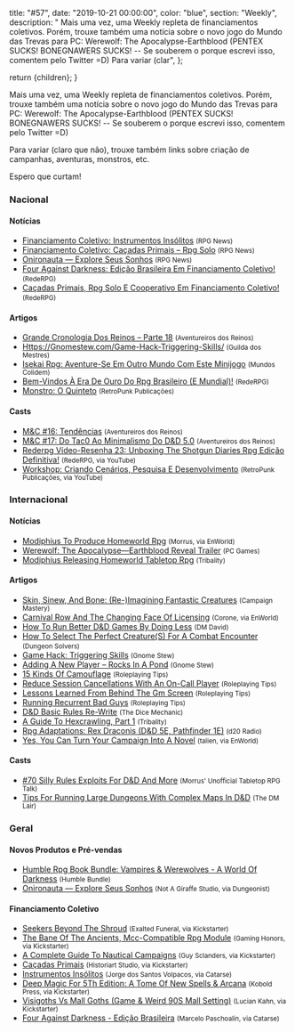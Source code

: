 
  title: "#57",
  date: "2019-10-21 00:00:00",
  color: "blue",
  section: "Weekly",
  description:
    "    Mais uma vez, uma Weekly repleta de financiamentos coletivos. Porém, trouxe também uma notícia sobre o novo jogo do Mundo das Trevas para PC: Werewolf: The Apocalypse-Earthblood (PENTEX SUCKS! BONEGNAWERS SUCKS! -- Se souberem o porque escrevi isso, comentem pelo Twitter =D)    Para variar (clar",
};

  return <InternalLayout meta={meta}>{children}</InternalLayout>;
}

Mais uma vez, uma Weekly repleta de financiamentos coletivos. Porém, trouxe também uma notícia sobre o novo jogo do Mundo das Trevas para PC: Werewolf: The Apocalypse-Earthblood (PENTEX SUCKS! BONEGNAWERS SUCKS! -- Se souberem o porque escrevi isso, comentem pelo Twitter =D)

Para variar (claro que não), trouxe também links sobre criação de campanhas, aventuras, monstros, etc.

Espero que curtam!

### Nacional

#### Notícias

- [Financiamento Coletivo: Instrumentos Insólitos] <small>(RPG News)</small>
- [Financiamento Coletivo: Caçadas Primais – Rpg Solo] <small>(RPG News)</small>
- [Onironauta — Explore Seus Sonhos] <small>(RPG News)</small>
- [Four Against Darkness: Edição Brasileira Em Financiamento Coletivo!] <small>(RedeRPG)</small>
- [Caçadas Primais, Rpg Solo E Cooperativo Em Financiamento Coletivo!] <small>(RedeRPG)</small>

#### Artigos

- [Grande Cronologia Dos Reinos – Parte 18] <small>(Aventureiros dos Reinos)</small>
- [Https://Gnomestew.com/Game-Hack-Triggering-Skills/] <small>(Guilda dos Mestres)</small>
- [Isekai Rpg: Aventure-Se Em Outro Mundo Com Este Minijogo] <small>(Mundos Colidem)</small>
- [Bem-Vindos À Era De Ouro Do Rpg Brasileiro (E Mundial)!] <small>(RedeRPG)</small>
- [Monstro: O Quinteto] <small>(RetroPunk Publicações)</small>

#### Casts

- [M&amp;C #16: Tendências] <small>(Aventureiros dos Reinos)</small>
- [M&amp;C #17: Do Tac0 Ao Minimalismo Do D&amp;D 5.0] <small>(Aventureiros dos Reinos)</small>
- [Rederpg Vídeo-Resenha 23: Unboxing The Shotgun Diaries Rpg Edição Definitiva!] <small>(RedeRPG, via YouTube)</small>
- [Workshop: Criando Cenários, Pesquisa E Desenvolvimento] <small>(RetroPunk Publicações, via YouTube)</small>

### Internacional

#### Notícias

- [Modiphius To Produce Homeworld Rpg] <small>(Morrus, via EnWorld)</small>
- [Werewolf: The Apocalypse—Earthblood Reveal Trailer] <small>(PC Games)</small>
- [Modiphius Releasing Homeworld Tabletop Rpg] <small>(Tribality)</small>

#### Artigos

- [Skin, Sinew, And Bone: (Re-)Imagining Fantastic Creatures] <small>(Campaign Mastery)</small>
- [Carnival Row And The Changing Face Of Licensing] <small>(Corone, via EnWorld)</small>
- [How To Run Better D&amp;D Games By Doing Less] <small>(DM David)</small>
- [How To Select The Perfect Creature(S) For A Combat Encounter] <small>(Dungeon Solvers)</small>
- [Game Hack: Triggering Skills] <small>(Gnome Stew)</small>
- [Adding A New Player – Rocks In A Pond] <small>(Gnome Stew)</small>
- [15 Kinds Of Camouflage] <small>(Roleplaying Tips)</small>
- [Reduce Session Cancellations With An On-Call Player] <small>(Roleplaying Tips)</small>
- [Lessons Learned From Behind The Gm Screen] <small>(Roleplaying Tips)</small>
- [Running Recurrent Bad Guys] <small>(Roleplaying Tips)</small>
- [D&amp;D Basic Rules Re-Write] <small>(The Dice Mechanic)</small>
- [A Guide To Hexcrawling, Part 1] <small>(Tribality)</small>
- [Rpg Adaptations: Rex Draconis (D&amp;D 5E, Pathfinder 1E)] <small>(d20 Radio)</small>
- [Yes, You Can Turn Your Campaign Into A Novel] <small>(talien, via EnWorld)</small>

#### Casts

- [#70 Silly Rules Exploits For D&amp;D And More] <small>(Morrus&#039; Unofficial Tabletop RPG Talk)</small>
- [Tips For Running Large Dungeons With Complex Maps In D&amp;D] <small>(The DM Lair)</small>

### Geral

#### Novos Produtos e Pré-vendas

- [Humble Rpg Book Bundle: Vampires &amp; Werewolves - A World Of Darkness] <small>(Humble Bundle)</small>
- [Onironauta — Explore Seus Sonhos] <small>(Not A Giraffe Studio, via Dungeonist)</small>

#### Financiamento Coletivo

- [Seekers Beyond The Shroud] <small>(Exalted Funeral, via Kickstarter)</small>
- [The Bane Of The Ancients, Mcc-Compatible Rpg Module] <small>(Gaming Honors, via Kickstarter)</small>
- [A Complete Guide To Nautical Campaigns] <small>(Guy Sclanders, via Kickstarter)</small>
- [Caçadas Primais] <small>(Historiart Studio, via Kickstarter)</small>
- [Instrumentos Insólitos] <small>(Jorge dos Santos Volpacos, via Catarse)</small>
- [Deep Magic For 5Th Edition: A Tome Of New Spells &amp; Arcana] <small>(Kobold Press, via Kickstarter)</small>
- [Visigoths Vs Mall Goths (Game &amp; Weird 90S Mall Setting)] <small>(Lucian Kahn, via Kickstarter)</small>
- [Four Against Darkness - Edição Brasileira] <small>(Marcelo Paschoalin, via Catarse)</small>

[yes, you can turn your campaign into a novel]: https://www.enworld.org/threads/yes-you-can-turn-your-campaign-into-a-novel.667825/
[isekai rpg: aventure-se em outro mundo com este minijogo]: https://www.mundoscolidem.com.br/isekai-rpg/
[skin, sinew, and bone: (re-)imagining fantastic creatures]: http://www.campaignmastery.com/blog/skin-sinew-and-bone/
[game hack: triggering skills]: https://gnomestew.com/game-hack-triggering-skills/
[https://gnomestew.com/game-hack-triggering-skills/]: http://guildadosmestres.com.br/2019/10/14/house-rules-22-insanidade/
[15 kinds of camouflage]: https://www.roleplayingtips.com/rptn/15-kinds-of-camouflage/
[financiamento coletivo: instrumentos insólitos]: https://newsrpg.wordpress.com/2019/10/15/financiamento-coletivo-instrumentos-insolitos/
[instrumentos insólitos]: https://www.catarse.me/instrumentosinsolitos
[reduce session cancellations with an on-call player]: https://www.roleplayingtips.com/rptn/reduce-session-cancellations-with-an-on-call-player/
[how to run better d&amp;d games by doing less]: https://dmdavid.com/tag/how-to-run-better-dd-games-by-doing-less/
[a guide to hexcrawling, part 1]: https://www.tribality.com/2019/10/15/a-guide-to-hexcrawling-part-1/
[tips for running large dungeons with complex maps in d&amp;d]: https://www.youtube.com/watch?v=sXdfsXvjoQE
[four against darkness: edição brasileira em financiamento coletivo!]: https://www.rederpg.com.br/2019/10/15/four-against-darkness-edicao-brasileira-em-financiamento-coletivo/
[four against darkness - edição brasileira]: https://www.catarse.me/4ad
[#70 silly rules exploits for d&amp;d and more]: https://morrus.podbean.com/e/70-silly-rules-exploits-for-dd-and-more/
[the bane of the ancients, mcc-compatible rpg module]: https://www.kickstarter.com/projects/678371966/the-bane-of-the-ancients-mcc-compatible-rpg-module
[visigoths vs mall goths (game &amp; weird 90s mall setting)]: https://www.kickstarter.com/projects/luciankahn/visigoths-vs-mall-goths
[a complete guide to nautical campaigns]: https://www.kickstarter.com/projects/guysclanders/a-complete-guide-to-nautical-campaigns
[deep magic for 5th edition: a tome of new spells &amp; arcana]: https://www.kickstarter.com/projects/deepmagic/deep-magic-for-5th-edition-a-tome-of-new-spells-and-arcana
[seekers beyond the shroud]: https://www.kickstarter.com/projects/exaltedfuneral/seekers-beyond-the-shroud
[financiamento coletivo: caçadas primais – rpg solo]: https://newsrpg.wordpress.com/2019/10/17/financiamento-coletivo-cacadas-primais-rpg-solo/
[caçadas primais]: https://www.catarse.me/pt/primais
[lessons learned from behind the gm screen]: https://www.roleplayingtips.com/rptn/lessons-learned-from-behind-the-gm-screen/
[humble rpg book bundle: vampires &amp; werewolves - a world of darkness]: https://www.humblebundle.com/books/vampires-werewolves-world-of-darkness
[monstro: o quinteto]: https://retropunk.com.br/editora/monstro-o-quinteto/
[m&amp;c #16: tendências]: http://aventureirosdosreinos.com/mc-16-tendencias/
[running recurrent bad guys]: https://www.roleplayingtips.com/rptn/running-recurrent-bad-guys/
[rpg adaptations: rex draconis (d&amp;d 5e, pathfinder 1e)]: http://www.d20radio.com/main/rpg-adaptations-rex-draconis-dd-5e-pathfinder-1e/
[modiphius to produce homeworld rpg]: https://www.enworld.org/threads/modiphius-to-produce-homeworld-rpg.668052
[rederpg vídeo-resenha 23: unboxing the shotgun diaries rpg edição definitiva!]: https://www.youtube.com/watch?v=VDpDyjwKQak
[adding a new player – rocks in a pond]: https://gnomestew.com/adding-a-new-player-rocks-in-a-pond/
[carnival row and the changing face of licensing]: https://www.enworld.org/threads/carnival-row-and-the-changing-face-of-licensing.667492/
[modiphius releasing homeworld tabletop rpg]: https://www.tribality.com/2019/10/18/modiphius-releasing-homeworld-tabletop-rpg/
[how to select the perfect creature(s) for a combat encounter]: https://www.dungeonsolvers.com/2019/10/18/how-to-select-the-perfect-creatures-for-a-combat-encounter/
[onironauta — explore seus sonhos]: https://newsrpg.wordpress.com/2019/10/19/onironauta-explore-seus-sonhos/
[onironauta — explore seus sonhos]: https://www.dungeonist.com/marketplace/product/onironauta-explore-seus-sonhos/
[m&amp;c #17: do tac0 ao minimalismo do d&amp;d 5.0]: http://aventureirosdosreinos.com/mc-17-do-tac0-ao-minimalismo-do-dd-5-0/
[caçadas primais, rpg solo e cooperativo em financiamento coletivo!]: https://www.rederpg.com.br/2019/10/19/cacadas-primais-rpg-solo-e-cooperativo-em-financiamento-coletivo/
[grande cronologia dos reinos – parte 18]: http://aventureirosdosreinos.com/grande-cronologia-dos-reinos-parte-18/
[bem-vindos à era de ouro do rpg brasileiro (e mundial)!]: https://www.rederpg.com.br/2019/10/20/bem-vindos-a-era-de-ouro-do-rpg-brasileiro-e-mundial/
[werewolf: the apocalypse—earthblood reveal trailer]: https://www.pcgamer.com/werewolf-the-apocalypseearthblood-reveal-trailer/
[workshop: criando cenários, pesquisa e desenvolvimento]: https://www.youtube.com/watch?v=15lP4rF0z0Q
[d&amp;d basic rules re-write]: https://dicemechanic.wordpress.com/2019/10/15/dd-basic-rules-re-write/
